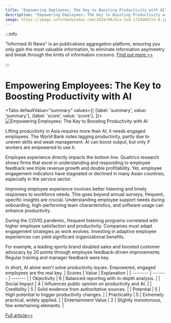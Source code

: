 ```yaml
---
title: "Empowering Employees: The Key to Boosting Productivity with AI"
description: "Empowering Employees: The Key to Boosting Productivity with AI"
image: https://image.informedainews.com/2024/08/Eco-SxA-1724500152-0.jpg
---
```



:::info

"Informed AI News" is an publications aggregation platform, ensuring you only gain the most valuable information, to eliminate information asymmetry and break through the limits of information cocoons.  [Find out more >>](/)

:::

# Empowering Employees: The Key to Boosting Productivity with AI


<Tabs
	defaultValue="summary"
	values={[
	{label: 'summary', value: 'summary'},
	{label: 'score', value: 'score'},
]}>
<TabItem value="summary">
<img
  src="https://image.informedainews.com/2024/08/Eco-SxA-1724500152-0.jpg"
  alt="Empowering Employees: The Key to Boosting Productivity with AI"
/>



Lifting productivity in Asia requires more than AI; it needs engaged employees. The World Bank notes lagging productivity, partly due to uneven skills and weak management. AI can boost output, but only if workers are empowered to use it.

Employee experience directly impacts the bottom line. Qualtrics research shows firms that excel in understanding and responding to employee feedback see triple revenue growth and double profitability. Yet, employee engagement indicators have stagnated or declined in many Asian countries, especially in the service sector.

Improving employee experience involves better listening and timely responses to workforce needs. This goes beyond annual surveys; frequent, specific insights are crucial. Understanding employee support needs during onboarding, high-performing team characteristics, and software usage can enhance productivity.

During the COVID pandemic, frequent listening programs correlated with higher employee satisfaction and productivity. Companies must adapt engagement strategies as work evolves. Investing in adaptive employee experiences can yield significant organizational benefits.

For example, a leading sports brand doubled sales and boosted customer advocacy by 20 points through employee feedback-driven improvements. Regular training and manager feedback were key.

In short, AI alone won't solve productivity issues. Empowered, engaged employees are the real key.
</TabItem>
<TabItem value="score">
	| Scores     | Value   | Explanation |
	| -------- | ------- | ------- |
	| Objectivity  | 6    | Balanced reporting with in-depth analysis.    |
	| Social Impact | 4     | Influences public opinion on productivity and AI.    |
	| Credibility    | 5    | Solid evidence from authoritative sources.    |
	| Potential    | 5    | High potential to trigger productivity changes.    |
	| Practicality    | 5    | Extremely practical, widely applied.    |
	| Entertainment Value    | 2    | Slightly monotonous, few entertaining elements.    |
</TabItem>
</Tabs>

[Full article>>](https://asia.nikkei.com/Opinion/Want-to-unlock-AI-productivity-Then-don-t-forget-the-employee-experience)
